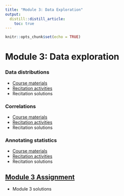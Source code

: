 ```yaml
---
title: "Module 3: Data Exploration"
output:
  distill::distill_article:
    toc: true
---
```


```r
knitr::opts_chunk$set(echo = TRUE)
```

# Module 3: Data exploration

### Data distributions

* [Course materials](3_06_distributions/06_distributions.html)
* [Recitation activities](3_06_distributions/06_distributions_recitation.html)
* Recitation solutions

### Correlations

* [Course materials](3_07_correlations/07_correlations.html)
* [Recitation activities](3_07_correlations/07_correlations_recitation.html)
* Recitation solutions

### Annotating statistics

* [Course materials](3_08_add_stats/08_add_stats.html)
* [Recitation activities](3_08_add_stats/08_add_stats_recitation.html)
* Recitation solutions

## [Module 3 Assignment](assignments/module_3.html)

* Module 3 solutions

